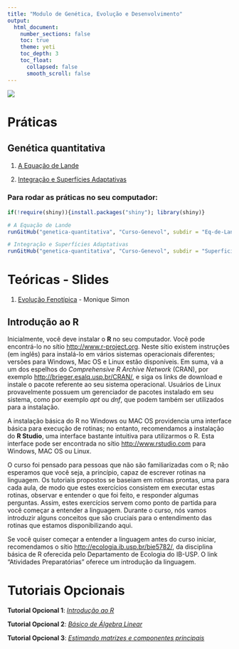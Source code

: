 ```yaml
---
title: "Modulo de Genética, Evolução e Desenvolvimento"
output:
  html_document:
    number_sections: false
    toc: true
    theme: yeti
    toc_depth: 3
    toc_float: 
      collapsed: false
      smooth_scroll: false
---
```


![](figures/banner.png)

# Práticas

## Genética quantitativa

1. [A Equação de Lande](https://curso-genevol.shinyapps.io/eq-de-lande/)

1. [Integração e Superfícies Adaptativas](https://curso-genevol.shinyapps.io/superficie-adaptativa/)

### Para rodar as práticas no seu computador:

```r
if(!require(shiny)){install.packages("shiny"); library(shiny)}

# A Equação de Lande
runGitHub("genetica-quantitativa", "Curso-Genevol", subdir = "Eq-de-Lande")

# Integração e Superfícies Adaptativas
runGitHub("genetica-quantitativa", "Curso-Genevol", subdir = "Superficie-Adaptativa")
```
  
# Teóricas - Slides

1. [Evolução Fenotípica](slides/evolucao_fenotipica_curso_genevol_2020.pptx) - Monique Simon


## Introdução ao R

Inicialmente, você deve instalar o **R** no seu computador. 
Você pode encontrá-lo no sítio <http://www.r-project.org>.
Neste sítio existem instruções (em inglês) para instalá-lo em vários sistemas operacionais diferentes; versões para Windows, Mac OS e Linux estão disponíveis.
Em suma, vá a um dos espelhos do *Comprehensive R Archive Network* (CRAN), por exemplo <http://brieger.esalq.usp.br/CRAN/>, e siga os links de download e instale o pacote referente ao seu sistema operacional.
Usuários de Linux provavelmente possuem um gerenciador de pacotes instalado em seu sistema, como por
exemplo *apt* ou *dnf*, que podem também ser utilizados para a instalação.

A instalação básica do R no Windows ou MAC OS providencia uma interface básica para execução de rotinas; no entanto, recomendamos a instalação do **R Studio**, uma interface bastante intuitiva para
utilizarmos o R. 
Esta interface pode ser encontrada no sítio <http://www.rstudio.com> para Windows, MAC OS ou Linux.

O curso foi pensado para pessoas que não são familiarizadas com o R; não esperamos que você seja, a princípio, capaz de escrever rotinas na linguagem. 
Os tutoriais propostos se baseiam em rotinas prontas, uma para cada aula, de modo que estes exercícios consistem em executar estas rotinas, observar e entender o que foi feito, e responder algumas perguntas. 
Assim, estes exercícios servem como ponto de partida para você começar a entender a linguagem. 
Durante o curso, nós vamos introduzir alguns conceitos que são cruciais para o entendimento das rotinas que estamos disponibilizando aqui.

Se você quiser começar a entender a linguagem antes do curso iniciar, recomendamos o sítio <http://ecologia.ib.usp.br/bie5782/>, da disciplina básica de R oferecida pelo Departamento de Ecologia do IB-USP. 
O link "Atividades Preparatórias" oferece um introdução da linguagem.


# Tutoriais Opcionais

**Tutorial Opcional 1**: [*Introdução ao R*](https://diogro.github.io/ModCurso/Tutoriais/inicio.html)

**Tutorial Opcional 2**: [*Básico de Álgebra Linear*](https://diogro.github.io/ModCurso/Tutoriais/algelin.html)

**Tutorial Opcional 3**: [*Estimando matrizes e componentes principais*](https://diogro.github.io/ModCurso/Tutoriais/matrizes.html)





